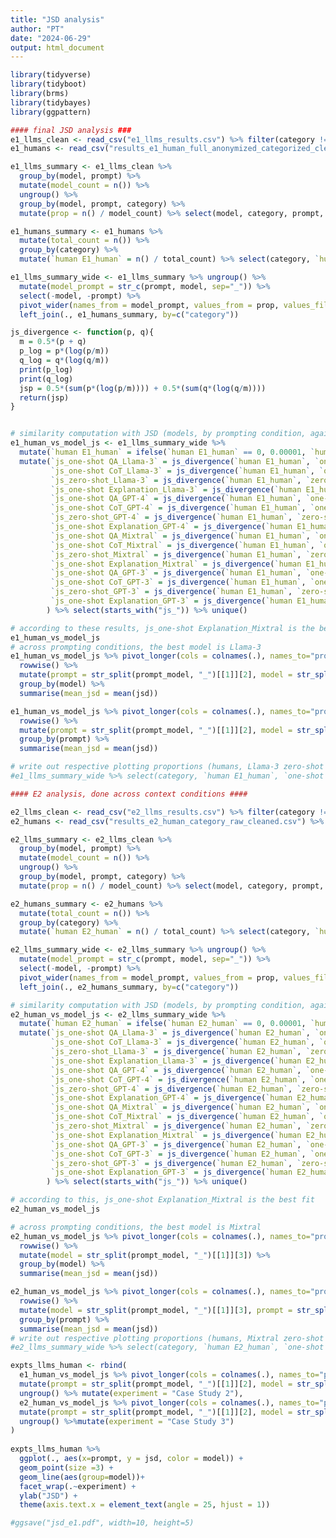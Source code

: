 ```yaml
---
title: "JSD analysis"
author: "PT"
date: "2024-06-29"
output: html_document
---
```


```r
library(tidyverse)
library(tidyboot)
library(brms)
library(tidybayes)
library(ggpattern)
```


```r
#### final JSD analysis ###
e1_llms_clean <- read_csv("e1_llms_results.csv") %>% filter(category != "other")
e1_humans <- read_csv("results_e1_human_full_anonymized_categorized_cleaned.csv")  %>% filter(category != "other")

e1_llms_summary <- e1_llms_clean %>% 
  group_by(model, prompt) %>%
  mutate(model_count = n()) %>%
  ungroup() %>%
  group_by(model, prompt, category) %>%
  mutate(prop = n() / model_count) %>% select(model, category, prompt, prop) %>% unique() 

e1_humans_summary <- e1_humans %>%
  mutate(total_count = n()) %>%
  group_by(category) %>%
  mutate(`human E1_human` = n() / total_count) %>% select(category, `human E1_human`) %>% unique()

e1_llms_summary_wide <- e1_llms_summary %>% ungroup() %>%
  mutate(model_prompt = str_c(prompt, model, sep="_")) %>%
  select(-model, -prompt) %>%
  pivot_wider(names_from = model_prompt, values_from = prop, values_fill = 0.00001) %>%
  left_join(., e1_humans_summary, by=c("category"))

js_divergence <- function(p, q){
  m = 0.5*(p + q)
  p_log = p*(log(p/m))
  q_log = q*(log(q/m))
  print(p_log)
  print(q_log)
  jsp = 0.5*(sum(p*(log(p/m)))) + 0.5*(sum(q*(log(q/m))))
  return(jsp)
}


# similarity computation with JSD (models, by prompting condition, against human data)
e1_human_vs_model_js <- e1_llms_summary_wide %>%
  mutate(`human E1_human` = ifelse(`human E1_human` == 0, 0.00001, `human E1_human`)) %>%
  mutate(`js_one-shot QA_Llama-3` = js_divergence(`human E1_human`, `one-shot QA_meta-llama/Meta-Llama-3-70B-Instruct`),
         `js_one-shot CoT_Llama-3` = js_divergence(`human E1_human`, `one-shot CoT_meta-llama/Meta-Llama-3-70B-Instruct`),
         `js_zero-shot_Llama-3` = js_divergence(`human E1_human`, `zero-shot_meta-llama/Meta-Llama-3-70B-Instruct`),
         `js_one-shot Explanation_Llama-3` = js_divergence(`human E1_human`, `one-shot Explanation_meta-llama/Meta-Llama-3-70B-Instruct`),
         `js_one-shot QA_GPT-4` = js_divergence(`human E1_human`, `one-shot QA_gpt-4-0613`),
         `js_one-shot CoT_GPT-4` = js_divergence(`human E1_human`, `one-shot CoT_gpt-4-0613`),
         `js_zero-shot_GPT-4` = js_divergence(`human E1_human`, `zero-shot_gpt-4-0613`),
         `js_one-shot Explanation_GPT-4` = js_divergence(`human E1_human`, `one-shot Explanation_gpt-4-0613`),
         `js_one-shot QA_Mixtral` = js_divergence(`human E1_human`, `one-shot QA_mistralai/Mixtral-8x7B-Instruct-v0.1`),
         `js_one-shot CoT_Mixtral` = js_divergence(`human E1_human`, `one-shot CoT_mistralai/Mixtral-8x7B-Instruct-v0.1`),
         `js_zero-shot_Mixtral` = js_divergence(`human E1_human`, `zero-shot_mistralai/Mixtral-8x7B-Instruct-v0.1`),
         `js_one-shot Explanation_Mixtral` = js_divergence(`human E1_human`, `one-shot Explanation_mistralai/Mixtral-8x7B-Instruct-v0.1`),
         `js_one-shot QA_GPT-3` = js_divergence(`human E1_human`, `one-shot QA_GPT-3.5`),
         `js_one-shot CoT_GPT-3` = js_divergence(`human E1_human`, `one-shot CoT_GPT-3.5`),
         `js_zero-shot_GPT-3` = js_divergence(`human E1_human`, `zero-shot_GPT-3.5`),
         `js_one-shot Explanation_GPT-3` = js_divergence(`human E1_human`, `one-shot Explanation_GPT-3.5`)
        ) %>% select(starts_with("js_")) %>% unique()

# according to these results, js_one-shot Explanation_Mixtral is the best result
e1_human_vs_model_js 
# across prompting conditions, the best model is Llama-3
e1_human_vs_model_js %>% pivot_longer(cols = colnames(.), names_to="prompt_model", values_to = "jsd") %>%
  rowwise() %>%
  mutate(prompt = str_split(prompt_model, "_")[[1]][2], model = str_split(prompt_model, "_")[[1]][3]) %>%
  group_by(model) %>%
  summarise(mean_jsd = mean(jsd))

e1_human_vs_model_js %>% pivot_longer(cols = colnames(.), names_to="prompt_model", values_to = "jsd") %>%
  rowwise() %>%
  mutate(prompt = str_split(prompt_model, "_")[[1]][2], model = str_split(prompt_model, "_")[[1]][3]) %>%
  group_by(prompt) %>%
  summarise(mean_jsd = mean(jsd))

# write out respective plotting proportions (humans, Llama-3 zero-shot and one-shot CoT)
#e1_llms_summary_wide %>% select(category, `human E1_human`, `one-shot CoT_meta-llama/Meta-Llama-3-70B-Instruct`, `zero-shot_meta-llama/Meta-Llama-3-70B-Instruct`) %>% write_csv("e1_plotting_proportions.csv")

#### E2 analysis, done across context conditions ####

e2_llms_clean <- read_csv("e2_llms_results.csv") %>% filter(category != "other")
e2_humans <- read_csv("results_e2_human_category_raw_cleaned.csv") %>% filter(category != "other")

e2_llms_summary <- e2_llms_clean %>% 
  group_by(model, prompt) %>%
  mutate(model_count = n()) %>%
  ungroup() %>%
  group_by(model, prompt, category) %>%
  mutate(prop = n() / model_count) %>% select(model, category, prompt, prop) %>% unique() 

e2_humans_summary <- e2_humans %>%
  mutate(total_count = n()) %>%
  group_by(category) %>%
  mutate(`human E2_human` = n() / total_count) %>% select(category, `human E2_human`) %>% unique()

e2_llms_summary_wide <- e2_llms_summary %>% ungroup() %>%
  mutate(model_prompt = str_c(prompt, model, sep="_")) %>%
  select(-model, -prompt) %>%
  pivot_wider(names_from = model_prompt, values_from = prop, values_fill = 0.00001) %>%
  left_join(., e2_humans_summary, by=c("category"))

# similarity computation with JSD (models, by prompting condition, against human data)
e2_human_vs_model_js <- e2_llms_summary_wide %>%
  mutate(`human E2_human` = ifelse(`human E2_human` == 0, 0.00001, `human E2_human`)) %>%
  mutate(`js_one-shot QA_Llama-3` = js_divergence(`human E2_human`, `one-shot QA_meta-llama/Meta-Llama-3-70B-Instruct`),
         `js_one-shot CoT_Llama-3` = js_divergence(`human E2_human`, `one-shot CoT_meta-llama/Meta-Llama-3-70B-Instruct`),
         `js_zero-shot_Llama-3` = js_divergence(`human E2_human`, `zero-shot_meta-llama/Meta-Llama-3-70B-Instruct`),
         `js_one-shot Explanation_Llama-3` = js_divergence(`human E2_human`, `one-shot Explanation_meta-llama/Meta-Llama-3-70B-Instruct`),
         `js_one-shot QA_GPT-4` = js_divergence(`human E2_human`, `one-shot QA_gpt-4-0613`),
         `js_one-shot CoT_GPT-4` = js_divergence(`human E2_human`, `one-shot CoT_gpt-4-0613`),
         `js_zero-shot_GPT-4` = js_divergence(`human E2_human`, `zero-shot_gpt-4-0613`),
         `js_one-shot Explanation_GPT-4` = js_divergence(`human E2_human`, `one-shot Explanation_gpt-4-0613`),
         `js_one-shot QA_Mixtral` = js_divergence(`human E2_human`, `one-shot QA_mistralai/Mixtral-8x7B-Instruct-v0.1`),
         `js_one-shot CoT_Mixtral` = js_divergence(`human E2_human`, `one-shot CoT_mistralai/Mixtral-8x7B-Instruct-v0.1`),
         `js_zero-shot_Mixtral` = js_divergence(`human E2_human`, `zero-shot_mistralai/Mixtral-8x7B-Instruct-v0.1`),
         `js_one-shot Explanation_Mixtral` = js_divergence(`human E2_human`, `one-shot Explanation_mistralai/Mixtral-8x7B-Instruct-v0.1`),
         `js_one-shot QA_GPT-3` = js_divergence(`human E2_human`, `one-shot QA_GPT-3.5`),
         `js_one-shot CoT_GPT-3` = js_divergence(`human E2_human`, `one-shot CoT_GPT-3.5`),
         `js_zero-shot_GPT-3` = js_divergence(`human E2_human`, `zero-shot_GPT-3.5`),
         `js_one-shot Explanation_GPT-3` = js_divergence(`human E2_human`, `one-shot Explanation_GPT-3.5`)
        ) %>% select(starts_with("js_")) %>% unique()

# according to this, js_one-shot Explanation_Mixtral is the best fit 
e2_human_vs_model_js

# across prompting conditions, the best model is Mixtral
e2_human_vs_model_js %>% pivot_longer(cols = colnames(.), names_to="prompt_model", values_to = "jsd") %>%
  rowwise() %>%
  mutate(model = str_split(prompt_model, "_")[[1]][3]) %>%
  group_by(model) %>%
  summarise(mean_jsd = mean(jsd))

e2_human_vs_model_js %>% pivot_longer(cols = colnames(.), names_to="prompt_model", values_to = "jsd") %>%
  rowwise() %>%
  mutate(model = str_split(prompt_model, "_")[[1]][3], prompt = str_split(prompt_model, "_")[[1]][2]) %>%
  group_by(prompt) %>%
  summarise(mean_jsd = mean(jsd))
# write out respective plotting proportions (humans, Mixtral zero-shot and one-shot CoT)
#e2_llms_summary_wide %>% select(category, `human E2_human`, `one-shot CoT_mistralai/Mixtral-8x7B-Instruct-v0.1`, `zero-shot_mistralai/Mixtral-8x7B-Instruct-v0.1`) %>% write_csv("e2_plotting_proportions.csv")

```

```r

expts_llms_human <- rbind(
  e1_human_vs_model_js %>% pivot_longer(cols = colnames(.), names_to="prompt_model", values_to = "jsd") %>% rowwise() %>%
  mutate(prompt = str_split(prompt_model, "_")[[1]][2], model = str_split(prompt_model, "_")[[1]][3]) %>%
  ungroup() %>% mutate(experiment = "Case Study 2"),
  e2_human_vs_model_js %>% pivot_longer(cols = colnames(.), names_to="prompt_model", values_to = "jsd") %>% rowwise() %>%
  mutate(prompt = str_split(prompt_model, "_")[[1]][2], model = str_split(prompt_model, "_")[[1]][3]) %>%
  ungroup() %>%mutate(experiment = "Case Study 3")
)
 
expts_llms_human %>% 
  ggplot(., aes(x=prompt, y = jsd, color = model)) +
  geom_point(size =3) +
  geom_line(aes(group=model))+
  facet_wrap(.~experiment) +
  ylab("JSD") +
  theme(axis.text.x = element_text(angle = 25, hjust = 1))

#ggsave("jsd_e1.pdf", width=10, height=5)
```